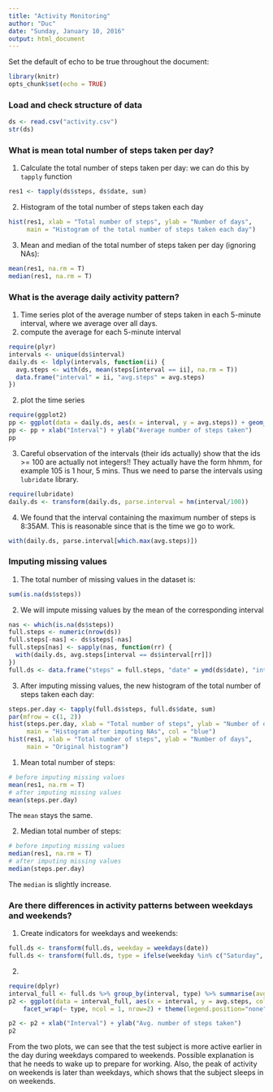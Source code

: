 ```yaml
---
title: "Activity Monitoring"
author: "Duc"
date: "Sunday, January 10, 2016"
output: html_document
---
```


Set the default of echo to be true throughout the document:
```r
library(knitr)
opts_chunk$set(echo = TRUE)
```


### Load and check structure of data
```r
ds <- read.csv("activity.csv")
str(ds)
```

### What is mean total number of steps taken per day?
1. Calculate the total number of steps taken per day: we can do this by `tapply` function
```r
res1 <- tapply(ds$steps, ds$date, sum)
```

2. Histogram of the total number of steps taken each day
```r
hist(res1, xlab = "Total number of steps", ylab = "Number of days", 
     main = "Histogram of the total number of steps taken each day")
```

3. Mean and median of the total number of steps taken per day (ignoring NAs):
```r
mean(res1, na.rm = T)
median(res1, na.rm = T)
```

### What is the average daily activity pattern?
1. Time series plot of the average number of steps taken in each 5-minute interval, where we average over all days.
  1. compute the average for each 5-minute interval
```r
require(plyr)
intervals <- unique(ds$interval)
daily.ds <- ldply(intervals, function(ii) {
  avg.steps <- with(ds, mean(steps[interval == ii], na.rm = T))
  data.frame("interval" = ii, "avg.steps" = avg.steps)
})
```

  2. plot the time series
```r
require(ggplot2)
pp <- ggplot(data = daily.ds, aes(x = interval, y = avg.steps)) + geom_line(colour = "red")
pp <- pp + xlab("Interval") + ylab("Average number of steps taken")
pp
```

  3. Careful observation of the intervals (their ids actually) show that the ids >= 100 are actually not integers!! They actually have the form hhmm, for example 105 is 1 hour, 5 mins. Thus we need to parse the intervals using `lubridate` library.
```r
require(lubridate)
daily.ds <- transform(daily.ds, parse.interval = hm(interval/100))
```

  4. We found that the interval containing the maximum number of steps is 8:35AM. This is reasonable since that is the time we go to work.
```r
with(daily.ds, parse.interval[which.max(avg.steps)])
```

### Imputing missing values
1. The total number of missing values in the dataset is:
```r
sum(is.na(ds$steps))
```

2. We will impute missing values by the mean of the corresponding interval
```r
nas <- which(is.na(ds$steps))
full.steps <- numeric(nrow(ds))
full.steps[-nas] <- ds$steps[-nas]
full.steps[nas] <- sapply(nas, function(rr) {
  with(daily.ds, avg.steps[interval == ds$interval[rr]])
})
full.ds <- data.frame("steps" = full.steps, "date" = ymd(ds$date), "interval" = ds$interval)
```

3. After imputing missing values, the new histogram of the total number of steps taken each day:
```r
steps.per.day <- tapply(full.ds$steps, full.ds$date, sum)
par(mfrow = c(1, 2))
hist(steps.per.day, xlab = "Total number of steps", ylab = "Number of days", 
     main = "Histogram after imputing NAs", col = "blue")
hist(res1, xlab = "Total number of steps", ylab = "Number of days", 
     main = "Original histogram")
```

  1. Mean total number of steps:
```r
# before imputing missing values 
mean(res1, na.rm = T)
# after imputing missing values 
mean(steps.per.day)
```
The `mean` stays the same.

  2. Median total number of steps:
```r
# before imputing missing values 
median(res1, na.rm = T)
# after imputing missing values 
median(steps.per.day)
```
The `median` is slightly increase.

### Are there differences in activity patterns between weekdays and weekends?
1. Create indicators for weekdays and weekends:
```r
full.ds <- transform(full.ds, weekday = weekdays(date))
full.ds <- transform(full.ds, type = ifelse(weekday %in% c("Saturday", "Sunday"), "weekend", "weekday"))
```

2. 
```r
require(dplyr)
interval_full <- full.ds %>% group_by(interval, type) %>% summarise(avg.steps = mean(steps))
p2 <- ggplot(data = interval_full, aes(x = interval, y = avg.steps, colour = type)) + geom_line() + 
    facet_wrap(~ type, ncol = 1, nrow=2) + theme(legend.position="none")

p2 <- p2 + xlab("Interval") + ylab("Avg. number of steps taken")
p2
```

From the two plots, we can see that the test subject is more active earlier in the day during weekdays compared to weekends. Possible explanation is that he needs to wake up to prepare for working. Also, the peak of activity on weekends is later than weekdays, which shows that the subject sleeps in on weekends.

